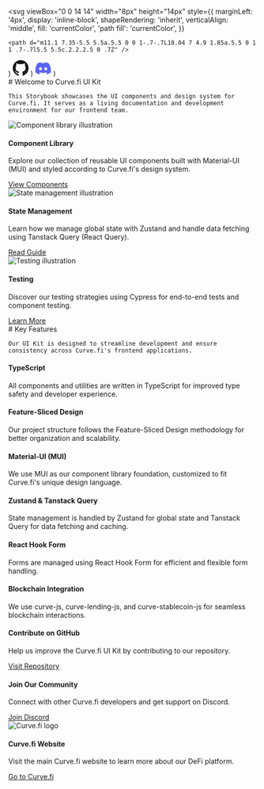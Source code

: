 
  <svg
    viewBox="0 0 14 14"
    width="8px"
    height="14px"
    style={{
      marginLeft: '4px',
      display: 'inline-block',
      shapeRendering: 'inherit',
      verticalAlign: 'middle',
      fill: 'currentColor',
      'path fill': 'currentColor',
    }}
  >
    <path d="m11.1 7.35-5.5 5.5a.5.5 0 0 1-.7-.7L10.04 7 4.9 1.85a.5.5 0 1 1 .7-.7l5.5 5.5c.2.2.2.5 0 .7Z" />
  </svg>
)


<svg xmlns="http://www.w3.org/2000/svg" width="32" height="32" fill="none" viewBox="0 0 32 32">
  <path
    fill="#161614"
    d="M16.0001 0C7.16466 0 0 7.17472 0 16.0256C0 23.1061 4.58452 29.1131 10.9419 31.2322C11.7415 31.3805 12.0351 30.8845 12.0351 30.4613C12.0351 30.0791 12.0202 28.8167 12.0133 27.4776C7.56209 28.447 6.62283 25.5868 6.62283 25.5868C5.89499 23.7345 4.8463 23.2419 4.8463 23.2419C3.39461 22.2473 4.95573 22.2678 4.95573 22.2678C6.56242 22.3808 7.40842 23.9192 7.40842 23.9192C8.83547 26.3691 11.1514 25.6609 12.0645 25.2514C12.2081 24.2156 12.6227 23.5087 13.0803 23.1085C9.52648 22.7032 5.7906 21.3291 5.7906 15.1886C5.7906 13.4389 6.41563 12.0094 7.43916 10.8871C7.27303 10.4834 6.72537 8.85349 7.59415 6.64609C7.59415 6.64609 8.93774 6.21539 11.9953 8.28877C13.2716 7.9337 14.6404 7.75563 16.0001 7.74953C17.3599 7.75563 18.7297 7.9337 20.0084 8.28877C23.0623 6.21539 24.404 6.64609 24.404 6.64609C25.2749 8.85349 24.727 10.4834 24.5608 10.8871C25.5868 12.0094 26.2075 13.4389 26.2075 15.1886C26.2075 21.3437 22.4645 22.699 18.9017 23.0957C19.4756 23.593 19.9869 24.5683 19.9869 26.0634C19.9869 28.2077 19.9684 29.9334 19.9684 30.4613C19.9684 30.8877 20.2564 31.3874 21.0674 31.2301C27.4213 29.1086 32 23.1037 32 16.0256C32 7.17472 24.8364 0 16.0001 0ZM5.99257 22.8288C5.95733 22.9084 5.83227 22.9322 5.71834 22.8776C5.60229 22.8253 5.53711 22.7168 5.57474 22.6369C5.60918 22.5549 5.7345 22.5321 5.85029 22.587C5.9666 22.6393 6.03284 22.7489 5.99257 22.8288ZM6.7796 23.5321C6.70329 23.603 6.55412 23.5701 6.45291 23.4581C6.34825 23.3464 6.32864 23.197 6.40601 23.125C6.4847 23.0542 6.62937 23.0874 6.73429 23.1991C6.83895 23.3121 6.85935 23.4605 6.7796 23.5321ZM7.31953 24.4321C7.2215 24.5003 7.0612 24.4363 6.96211 24.2938C6.86407 24.1513 6.86407 23.9804 6.96422 23.9119C7.06358 23.8435 7.2215 23.905 7.32191 24.0465C7.41968 24.1914 7.41968 24.3623 7.31953 24.4321ZM8.23267 25.4743C8.14497 25.5712 7.95818 25.5452 7.82146 25.413C7.68156 25.2838 7.64261 25.1004 7.73058 25.0035C7.81934 24.9064 8.00719 24.9337 8.14497 25.0648C8.28381 25.1938 8.3262 25.3785 8.23267 25.4743ZM9.41281 25.8262C9.37413 25.9517 9.19423 26.0088 9.013 25.9554C8.83203 25.9005 8.7136 25.7535 8.75016 25.6266C8.78778 25.5003 8.96848 25.4408 9.15104 25.4979C9.33174 25.5526 9.45044 25.6985 9.41281 25.8262ZM10.7559 25.9754C10.7604 26.1076 10.6067 26.2172 10.4165 26.2196C10.2252 26.2238 10.0704 26.1169 10.0683 25.9868C10.0683 25.8534 10.2185 25.7448 10.4098 25.7416C10.6001 25.7379 10.7559 25.8441 10.7559 25.9754ZM12.0753 25.9248C12.0981 26.0537 11.9658 26.1862 11.7769 26.2215C11.5912 26.2554 11.4192 26.1758 11.3957 26.0479C11.3726 25.9157 11.5072 25.7833 11.6927 25.7491C11.8819 25.7162 12.0512 25.7937 12.0753 25.9248Z"
  />
</svg>
)

  <svg xmlns="http://www.w3.org/2000/svg" width="33" height="32" fill="none" viewBox="0 0 33 32">
    <g clip-path="url(#clip0_10031_177575)">
      <mask
        id="mask0_10031_177575"
        style={{ maskType: 'luminance' }}
        width="33"
        height="25"
        x="0"
        y="4"
        maskUnits="userSpaceOnUse"
      >
        <path fill="#fff" d="M32.5034 4.00195H0.503906V28.7758H32.5034V4.00195Z" />
      </mask>
      <g mask="url(#mask0_10031_177575)">
        <path
          fill="#5865F2"
          d="M27.5928 6.20817C25.5533 5.27289 23.3662 4.58382 21.0794 4.18916C21.0378 4.18154 20.9962 4.20057 20.9747 4.23864C20.6935 4.73863 20.3819 5.3909 20.1637 5.90358C17.7042 5.53558 15.2573 5.53558 12.8481 5.90358C12.6299 5.37951 12.307 4.73863 12.0245 4.23864C12.003 4.20184 11.9614 4.18281 11.9198 4.18916C9.63431 4.58255 7.44721 5.27163 5.40641 6.20817C5.38874 6.21578 5.3736 6.22848 5.36355 6.24497C1.21508 12.439 0.078646 18.4809 0.636144 24.4478C0.638667 24.477 0.655064 24.5049 0.677768 24.5227C3.41481 26.5315 6.06609 27.7511 8.66815 28.5594C8.70979 28.5721 8.75392 28.5569 8.78042 28.5226C9.39594 27.6826 9.94461 26.7968 10.4151 25.8653C10.4428 25.8107 10.4163 25.746 10.3596 25.7244C9.48927 25.3945 8.66058 24.9922 7.86343 24.5354C7.80038 24.4986 7.79533 24.4084 7.85333 24.3653C8.02108 24.2397 8.18888 24.109 8.34906 23.977C8.37804 23.9529 8.41842 23.9478 8.45249 23.963C13.6894 26.3526 19.359 26.3526 24.5341 23.963C24.5682 23.9465 24.6086 23.9516 24.6388 23.9757C24.799 24.1077 24.9668 24.2397 25.1358 24.3653C25.1938 24.4084 25.19 24.4986 25.127 24.5354C24.3298 25.0011 23.5011 25.3945 22.6296 25.7232C22.5728 25.7447 22.5476 25.8107 22.5754 25.8653C23.0559 26.7955 23.6046 27.6812 24.2087 28.5213C24.234 28.5569 24.2794 28.5721 24.321 28.5594C26.9357 27.7511 29.5869 26.5315 32.324 24.5227C32.348 24.5049 32.3631 24.4783 32.3656 24.4491C33.0328 17.5506 31.2481 11.5584 27.6344 6.24623C27.6256 6.22848 27.6105 6.21578 27.5928 6.20817ZM11.1971 20.8146C9.62043 20.8146 8.32129 19.3679 8.32129 17.5913C8.32129 15.8146 9.59523 14.368 11.1971 14.368C12.8115 14.368 14.0981 15.8273 14.0729 17.5913C14.0729 19.3679 12.7989 20.8146 11.1971 20.8146ZM21.8299 20.8146C20.2533 20.8146 18.9541 19.3679 18.9541 17.5913C18.9541 15.8146 20.228 14.368 21.8299 14.368C23.4444 14.368 24.7309 15.8273 24.7057 17.5913C24.7057 19.3679 23.4444 20.8146 21.8299 20.8146Z"
        />
      </g>
    </g>
    <defs>
      <clipPath id="clip0_10031_177575">
        <rect width="32" height="32" fill="#fff" transform="translate(0.5)" />
      </clipPath>
    </defs>
  </svg>
)

<Meta title="Introduction" />

<div className="curve-container">
  <div className='curve-section-title'>
    # Welcome to Curve.fi UI Kit

    This Storybook showcases the UI components and design system for Curve.fi. It serves as a living documentation and development environment for our frontend team.

  </div>

  <div className="curve-section">
    <div className="curve-section-item">
      <img
        src="./assets/sample.png"
        alt="Component library illustration"
      />
      <h4 className="curve-section-item-heading">Component Library</h4>
      <p className="curve-section-item-paragraph">Explore our collection of reusable UI components built with Material-UI (MUI) and styled according to Curve.fi's design system.</p>
      <a
        href="/?path=/docs/components-overview--docs"
        target="_blank"
      >View Components<RightArrow /></a>
    </div>
    <div className="curve-section-item">
      <img
        src="./assets/sample.png"
        alt="State management illustration"
      />
      <h4 className="curve-section-item-heading">State Management</h4>
      <p className="curve-section-item-paragraph">Learn how we manage global state with Zustand and handle data fetching using Tanstack Query (React Query).</p>
      <a
        href="/?path=/docs/guides-state-management--docs"
        target="_blank"
      >Read Guide<RightArrow /></a>
    </div>
    <div className="curve-section-item">
      <img src="./assets/sample.png" alt="Testing illustration" />
      <h4 className="curve-section-item-heading">Testing</h4>
      <p className="curve-section-item-paragraph">Discover our testing strategies using Cypress for end-to-end tests and component testing.</p>
      <a
        href="/?path=/docs/guides-testing--docs"
        target="_blank"
      >Learn More<RightArrow /></a>
    </div>
  </div>
</div>

<div className="curve-container">
  <div className='curve-section-title'>
    # Key Features

    Our UI Kit is designed to streamline development and ensure consistency across Curve.fi's frontend applications.

  </div>

  <div className="curve-features-grid">
    <div className="curve-grid-item">
      <h4>TypeScript</h4>
      <p>All components and utilities are written in TypeScript for improved type safety and developer experience.</p>
    </div>
    <div className="curve-grid-item">
      <h4>Feature-Sliced Design</h4>
      <p>Our project structure follows the Feature-Sliced Design methodology for better organization and scalability.</p>
    </div>
    <div className="curve-grid-item">
      <h4>Material-UI (MUI)</h4>
      <p>We use MUI as our component library foundation, customized to fit Curve.fi's unique design language.</p>
    </div>
    <div className="curve-grid-item">
      <h4>Zustand & Tanstack Query</h4>
      <p>State management is handled by Zustand for global state and Tanstack Query for data fetching and caching.</p>
    </div>
    <div className="curve-grid-item">
      <h4>React Hook Form</h4>
      <p>Forms are managed using React Hook Form for efficient and flexible form handling.</p>
    </div>
    <div className="curve-grid-item">
      <h4>Blockchain Integration</h4>
      <p>We use curve-js, curve-lending-js, and curve-stablecoin-js for seamless blockchain interactions.</p>
    </div>
  </div>
</div>

<div className="curve-section curve-socials">
  <div className="curve-section-item">
    <GitHubIcon alt="Github logo" className="curve-social-icon" />
    <div>
      <h4>Contribute on GitHub</h4>
      <p>Help us improve the Curve.fi UI Kit by contributing to our repository.</p>
      <a href="https://github.com/curvefi" target="_blank">
        Visit Repository
        <RightArrow />
      </a>
    </div>
  </div>
  <div className="curve-section-item">
    <DiscordIcon alt="Discord logo" className="curve-social-icon" />
    <div>
      <h4>Join Our Community</h4>
      <p>Connect with other Curve.fi developers and get support on Discord.</p>
      <a href="https://discord.gg/rgrfS7W" target="_blank">
        Join Discord
        <RightArrow />
      </a>
    </div>
  </div>
  <div className="curve-section-item">
    <img src="./assets/sample.png" alt="Curve.fi logo" className="curve-social-icon" />
    <div>
      <h4>Curve.fi Website</h4>
      <p>Visit the main Curve.fi website to learn more about our DeFi platform.</p>
      <a href="https://curve.fi" target="_blank">
        Go to Curve.fi
        <RightArrow />
      </a>
    </div>
  </div>
</div>

<style>
  {`
  .curve-container {
    margin-bottom: 48px;
  }

  .curve-section {
    width: 100%;
    display: flex;
    flex-direction: row;
    gap: 20px;
  }

  img {
    object-fit: cover;
  }

  .curve-section-title {
    margin-bottom: 32px;
  }

  .curve-section a:not(h1 a, h2 a, h3 a) {
    font-size: 14px;
    color: #3260a4;
    text-decoration: none;
  }

  .curve-section-item, .curve-grid-item {
    flex: 1;
    display: flex;
    flex-direction: column;
  }

  .curve-section-item-heading {
    padding-top: 20px !important;
    padding-bottom: 5px !important;
    margin: 0 !important;
    color: #0e1e3d;
  }

  .curve-section-item-paragraph {
    margin: 0;
    padding-bottom: 10px;
    color: #4a5568;
  }

  .curve-features-grid {
    display: grid;
    grid-template-columns: repeat(3, 1fr);
    grid-gap: 24px;
  }

  .curve-grid-item {
    background-color: #f7fafc;
    border-radius: 8px;
    padding: 20px;
  }

  .curve-grid-item h4 {
    color: #2d3748;
    margin-top: 0;
  }

  .curve-grid-item p {
    color: #4a5568;
  }

  .curve-socials {
    margin-top: 48px;
    background-color: #edf2f7;
    border-radius: 8px;
    padding: 32px;
  }

  .curve-social-icon {
    width: 32px;
    height: 32px;
    margin-right: 16px;
  }

  @media screen and (max-width: 768px) {
    .curve-section {
      flex-direction: column;
    }

    .curve-features-grid {
      grid-template-columns: repeat(2, 1fr);
    }
  }

  @media screen and (max-width: 480px) {
    .curve-features-grid {
      grid-template-columns: repeat(1, 1fr);
    }
  }
  `}
</style>
